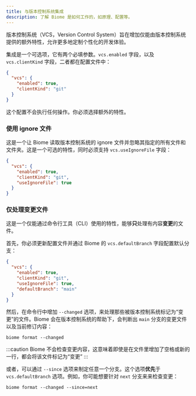```yaml
---
title: 与版本控制系统集成
description: 了解 Biome 是如何工作的，如原理、配置等。
---
```


版本控制系统（VCS，Version Control System）旨在增加仅能由版本控制系统提供的额外特性，允许更多地定制个性化的开发体验。

集成是一个可选项，它有两个必填参数。`vcs.enabled` 字段，以及 `vcs.clientKind` 字段，二者都在配置文件中：

```json title="biome.json"
{
  "vcs": {
    "enabled": true,
    "clientKind": "git"
  }
}
```

这个配置不会执行任何操作。你必须选择额外的特性。

### 使用 ignore 文件

这是一个让 Biome 读取版本控制系统的 ignore 文件并忽略其指定的所有文件和文件夹。这是一个可选的特性，同时必须支持 `vcs.useIgnoreFile` 字段：

```json title="biome.json" ins={5}
{
  "vcs": {
    "enabled": true,
    "clientKind": "git",
    "useIgnoreFile": true
  }
}
```

### 仅处理变更文件

这是一个仅能通过命令行工具（CLI）使用的特性，能够**只**处理有内容**变更**的文件。

首先，你必须更新配置文件并通过 Biome 的 `vcs.defaultBranch` 字段配置默认分支：

```json title="biome.json" ins={6}
{
  "vcs": {
    "enabled": true,
    "clientKind": "git",
    "useIgnoreFile": true,
    "defaultBranch": "main"
  }
}
```

然后，在命令行中增加 `--changed` 选项，来处理那些被版本控制系统标记为“变更”的文件。Biome 会在版本控制系统的帮助下，会判断出 `main` 分支的变更文件以及当前修订内容：

```shell
biome format --changed
```

:::caution
Biome 不会检查变更内容，这意味着即使是在文件里增加了空格或新的一行，都会将该文件标记为“变更”
:::

或者，可以通过 `--since` 选项来制定任意一个分支。这个选项**优先**于 `vcs.defaultBranch` 选项。例如，你可能想要针对 `next` 分支来来检查变更：

```shell
biome format --changed --since=next
```
